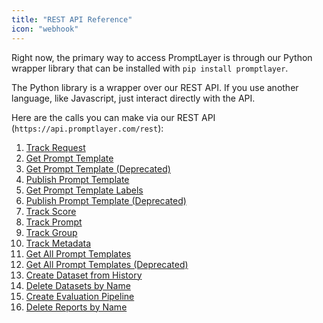 ```yaml
---
title: "REST API Reference"
icon: "webhook"
---
```


Right now, the primary way to access PromptLayer is through our Python wrapper library that can be installed with `pip install promptlayer`.

The Python library is a wrapper over our REST API. If you use another language, like Javascript, just interact directly with the API.

Here are the calls you can make via our REST API (`https://api.promptlayer.com/rest`):

1. [Track Request](/reference/track-request)
2. [Get Prompt Template](/reference/templates-get)
3. [Get Prompt Template (Deprecated)](/reference/get-prompt-template)
4. [Publish Prompt Template](/reference/templates-publish)
5. [Get Prompt Template Labels](/reference/templates-labels-get)
6. [Publish Prompt Template (Deprecated)](/reference/publish-prompt-template)
7. [Track Score](/reference/track-score)
8. [Track Prompt](/reference/track-prompt)
9. [Track Group](/reference/track-group)
10. [Track Metadata](/reference/track-metadata)
11. [Get All Prompt Templates](/reference/list-prompt-templates)
12. [Get All Prompt Templates (Deprecated)](/reference/get-prompts)
13. [Create Dataset from History](/reference/dataset-from-filter-params)
14. [Delete Datasets by Name](/reference/delete-datasets-by-name)  
15. [Create Evaluation Pipeline](/reference/create-reports)
16. [Delete Reports by Name](/reference/delete-reports-by-name)
